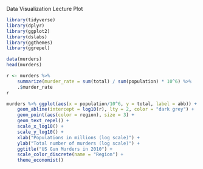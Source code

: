 Data Visualization Lecture Plot

```r
library(tidyverse)
library(dplyr)
library(ggplot2)
library(dslabs)
library(ggthemes)
library(ggrepel)
```


```r
data(murders)
head(murders)
```

```r
r <- murders %>%
	summarize(murder_rate = sum(total) / sum(population) * 10^6) %>%
	.$murder_rate
r
```

```r
murders %>% ggplot(aes(x = population/10^6, y = total, label = abb)) +
	geom_abline(intercept = log10(r), lty = 2, color = "dark grey") +
	geom_point(aes(color = region), size = 3) +
	geom_text_repel() +
	scale_x_log10() +
	scale_y_log10() +
	xlab("Populations in millions (log scale)") +
	ylab("Total number of murders (log scale)") +
	ggtitle("US Gun Murders in 2010") +
	scale_color_discrete(name = "Region") +
	theme_economist()
```










